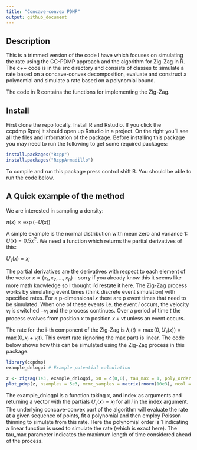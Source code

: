 ---
title: "Concave-convex PDMP"
output: github_document
---

## Description

This is a trimmed version of the code I have which focuses on simulating the rate using the CC-PDMP approach and the algorithm for Zig-Zag in R. The c++ code is in the src directory and consists of classes to simulate a rate based on a concave-convex decomposition, evaluate and construct a polynomial and simulate a rate based on a polynomial bound. 

The code in R contains the functions for implementing the Zig-Zag. 

## Install

First clone the repo locally. Install R and Rstudio. If you click the ccpdmp.Rproj it should open up Rstudio in a project. On the right you'll see all the files and information of the package. Before installing this package you may need to run the following to get some required packages:

```{r, eval=FALSE}
install.packages("Rcpp")
install.packages("RcppArmadillo")
```
To compile and run this package press control shift B. You should be able to run the code below.

## A Quick example of the method

We are interested in sampling a density:

$\pi(x) \propto \exp(-U(x))$

A simple example is the normal distribution with mean zero and variance 1: $U(x) = 0.5x^2$. We need a function which returns the partial derivatives of this:

$U'_i(x) = x_i$

The partial derivatives are the derivatives with respect to each element of the vector $x = (x_1,x_2,...,x_p)$ - sorry if you already know this it seems like more math knowledge so I thought I'd restate it here. The Zig-Zag process works by simulating event times (think discrete event simulation) with specified rates. For a p-dimensional $x$ there are p event times that need to be simulated. When one of these events i.e. the event $i$ occurs, the velocity $v_i$ is switched $-v_i$ and the process continues. Over a period of time $t$ the process evolves from position $x$ to position $x + vt$ unless an event occurs. 

The rate for the i-th component of the Zig-Zag is $\lambda_i(t) = \max(0, U'_i(x)) = \max(0, x_i + v_it)$. This event rate (ignoring the max part) is linear. The code below shows how this can be simulated using the Zig-Zag process in this package. 

```{r}
library(ccpdmp)
example_dnlogpi # Example potential calculation

z <- zigzag(1e3, example_dnlogpi, x0 = c(0,0), tau_max = 1, poly_order = 1)
plot_pdmp(z, nsamples = 5e3, mcmc_samples = matrix(rnorm(10e3), ncol = 2), pch = '.')
```

The example_dnlogpi is a function taking x, and index as arguments and returning a vector with the partials $U'_i(x) = x_i$ for all $i$ in the index argument. The underlying concave-convex part of the algorithm will evaluate the rate at a given sequence of points, fit a polynomial and then employ Poisson thinning to simulate from this rate. Here the polynomial order is 1 indicating a linear function is used to simulate the rate (which is exact here). The tau_max parameter indicates the maximum length of time considered ahead of the process. 


